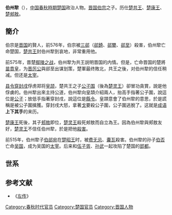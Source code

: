 '''伯州犂'''（{{bd|？||前541年||catIdx=B}}），[[中国|中国]][[春秋時期|春秋時期]][[楚国|楚国]]政治人物。[[晋国|晋国]][[伯宗|伯宗]]之子。历仕[[楚共王|楚共王]]、[[楚康王|楚康王]]、[[楚郟敖|楚郟敖]]。

==簡介==
伯宗是[[晋国|晋国]]的賢人，前576年，伯宗被[[郤氏|三郤]]（[[郤錡|郤錡]]、[[郤犨|郤犨]]、[[郤至|郤至]]）殺害，伯州犂亡命楚国，[[楚共王|楚共王]]封伯州犂到哀地，非常重用他。

前575年，晋楚[[鄢陵之战|鄢陵之战]]，伯州犂为共王説明晋国的内情。但是，亡命晋国的楚將[[苗賁皇|苗賁皇]]，为[[晋厉公|晋厉公]]與郤至出谋划策，楚軍最终敗北，共王之後，对伯州犂的信任稍减。但还是[[太宰|太宰]]。

[[县令|县令]][[穿封戌|穿封戌]]俘虏郑将[[皇颉|皇颉]]，楚共王之子[[楚灵王|公子围]]（後為[[楚灵王|楚灵王]]）卻冒功貪賞，說是他俘虜的。伯州犂出來主持公道，伯州犂向皇頡介紹兩人，抬高手指著公子圍，說這位是[[公子|公子]]；放低手指著穿封戌，說這位是[[縣令|縣令]]。皇頡意會了伯州犂的意思，於是謊稱是被公子圍擒獲。穿封戌大怒，拿著[[戈|戈]]要殺公子圍，公子圍逃脫了。这就是[[成语|成语]]'''上下其手'''的来历。

[[楚康王|楚康王]]死後，其子[[郏敖|郏敖]]即位，[[楚灵王|楚灵王]]殺死郟敖而自立為王。因為伯州犂與郏敖友好，[[楚灵王|楚灵王]]不信任伯州犂，於是把他[[殺害|殺害]]。

前515年，伯州犂子[[伯郤宛|伯郤宛]]在[[楚昭王|楚昭王]]时，被[[费无忌|费无忌]]、[[囊瓦|囊瓦]]殺害。伯州犂的孙子[[伯否|伯否]]亡命[[吴国|吴国]]，成为吴国的[[太宰|太宰]]。后来和[[伍子胥|伍子胥]]、[[孙武|孙武]]一起攻陷了楚国的[[郢都|郢都]]。

==世系==
{{familytree/start}}
{{familytree | | |  A  | | |A=[[伯宗|伯宗]]}}
{{familytree | | | |!| | | }}
{{familytree | | |  B  | | |B=[[伯州犂|伯州犂]]}}
{{familytree | | | |!| | | }}
{{familytree | | |  C  | | |C=[[伯郤宛|伯郤宛]]}}
{{familytree | | | |!| | | }}
{{familytree | | |  D  | | |D=[[伯否|伯否]]}}
{{familytree/end}}

==参考文献==
*《[[左传|左传]]》

[[Category:春秋时代官员|Category:春秋时代官员]]
[[Category:楚国官员|Category:楚国官员]]
[[Category:晋国人物|Category:晋国人物]]